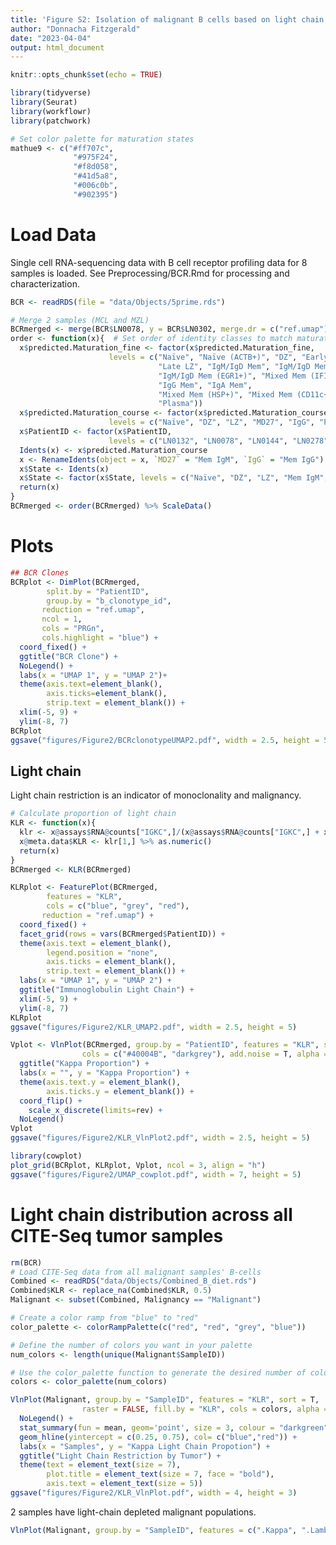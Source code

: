 ```yaml
---
title: 'Figure S2: Isolation of malignant B cells based on light chain restriction, related to Figure 2'
author: "Donnacha Fitzgerald"
date: "2023-04-04"
output: html_document
---
```


```r
knitr::opts_chunk$set(echo = TRUE)
```

```r
library(tidyverse)
library(Seurat)
library(workflowr)
library(patchwork)
```

```r
# Set color palette for maturation states
mathue9 <- c("#ff707c",
              "#975F24",
              "#f8d058",
              "#41d5a8",
              "#006c0b",
              "#902395")
```


# Load Data

Single cell RNA-sequencing data with B cell receptor profiling data for 8 samples is loaded. See Preprocessing/BCR.Rmd for processing and characterization.

```r
BCR <- readRDS(file = "data/Objects/5prime.rds")
```

```r
# Merge 2 samples (MCL and MZL)
BCRmerged <- merge(BCR$LN0078, y = BCR$LN0302, merge.dr = c("ref.umap"))
order <- function(x){  # Set order of identity classes to match maturation process
  x$predicted.Maturation_fine <- factor(x$predicted.Maturation_fine, 
                      levels = c("Naïve", "Naïve (ACTB+)", "DZ", "Early LZ", 
                                 "Late LZ", "IgM/IgD Mem", "IgM/IgD Mem (CD25+)", 
                                 "IgM/IgD Mem (EGR1+)", "Mixed Mem (IFI)", 
                                 "IgG Mem", "IgA Mem",
                                 "Mixed Mem (HSP+)", "Mixed Mem (CD11c+)",
                                 "Plasma"))
  x$predicted.Maturation_course <- factor(x$predicted.Maturation_course, 
                      levels = c("Naïve", "DZ", "LZ", "MD27", "IgG", "Plasma"))
  x$PatientID <- factor(x$PatientID, 
                      levels = c("LN0132", "LN0078", "LN0144", "LN0278", "LN0178", "LN0193", "LN0217", "LN0302"))
  Idents(x) <- x$predicted.Maturation_course
  x <- RenameIdents(object = x, `MD27` = "Mem IgM", `IgG` = "Mem IgG")
  x$State <- Idents(x)
  x$State <- factor(x$State, levels = c("Naïve", "DZ", "LZ", "Mem IgM", "Mem IgG", "Plasma"))
  return(x)
}
BCRmerged <- order(BCRmerged) %>% ScaleData()
```
# Plots
```r
## BCR Clones
BCRplot <- DimPlot(BCRmerged, 
        split.by = "PatientID",  
        group.by = "b_clonotype_id",
       reduction = "ref.umap",
       ncol = 1,
       cols = "PRGn",
       cols.highlight = "blue") +
  coord_fixed() +
  ggtitle("BCR Clone") +
  NoLegend() +
  labs(x = "UMAP 1", y = "UMAP 2")+
  theme(axis.text=element_blank(),
        axis.ticks=element_blank(),
        strip.text = element_blank()) +
  xlim(-5, 9) +
  ylim(-8, 7)
BCRplot
ggsave("figures/Figure2/BCRclonotypeUMAP2.pdf", width = 2.5, height = 5)
```

## Light chain

Light chain restriction is an indicator of monoclonality and malignancy.
```r
# Calculate proportion of light chain
KLR <- function(x){
  klr <- x@assays$RNA@counts["IGKC",]/(x@assays$RNA@counts["IGKC",] + x@assays$RNA@counts["IGLC1",] + x@assays$RNA@counts["IGLC2",] + x@assays$RNA@counts["IGLC3",] + x@assays$RNA@counts["IGLC5",] + x@assays$RNA@counts["IGLC6",] + x@assays$RNA@counts["IGLC7",]) %>% t()
  x@meta.data$KLR <- klr[1,] %>% as.numeric()
  return(x)
}
BCRmerged <- KLR(BCRmerged)
```

```r
KLRplot <- FeaturePlot(BCRmerged, 
        features = "KLR",
        cols = c("blue", "grey", "red"),
       reduction = "ref.umap") +
  coord_fixed() +
  facet_grid(rows = vars(BCRmerged$PatientID)) + 
  theme(axis.text = element_blank(),
        legend.position = "none",
        axis.ticks = element_blank(),
        strip.text = element_blank()) +
  labs(x = "UMAP 1", y = "UMAP 2") +
  ggtitle("Immunoglobulin Light Chain") +
  xlim(-5, 9) +
  ylim(-8, 7)
KLRplot
ggsave("figures/Figure2/KLR_UMAP2.pdf", width = 2.5, height = 5)
```

```r
Vplot <- VlnPlot(BCRmerged, group.by = "PatientID", features = "KLR", split.plot = TRUE, split.by = "Malignancy",
                cols = c("#40004B", "darkgrey"), add.noise = T, alpha = 0) +
  ggtitle("Kappa Proportion") +
  labs(x = "", y = "Kappa Proportion") +
  theme(axis.text.y = element_blank(),
        axis.ticks.y = element_blank()) +
  coord_flip() +
    scale_x_discrete(limits=rev) +
  NoLegend()
Vplot
ggsave("figures/Figure2/KLR_VlnPlot2.pdf", width = 2.5, height = 5)
```

```r
library(cowplot)
plot_grid(BCRplot, KLRplot, Vplot, ncol = 3, align = "h")
ggsave("figures/Figure2/UMAP_cowplot.pdf", width = 7, height = 5)
```

# Light chain distribution across all CITE-Seq tumor samples
```r
rm(BCR)
# Load CITE-Seq data from all malignant samples' B-cells
Combined <- readRDS("data/Objects/Combined_B_diet.rds")
Combined$KLR <- replace_na(Combined$KLR, 0.5)
Malignant <- subset(Combined, Malignancy == "Malignant")
```

```r
# Create a color ramp from "blue" to "red"
color_palette <- colorRampPalette(c("red", "red", "grey", "blue"))

# Define the number of colors you want in your palette
num_colors <- length(unique(Malignant$SampleID))

# Use the color_palette function to generate the desired number of colors
colors <- color_palette(num_colors)
```

```r
VlnPlot(Malignant, group.by = "SampleID", features = "KLR", sort = T,
                raster = FALSE, fill.by = "KLR", cols = colors, alpha = 0) +
  NoLegend() +
  stat_summary(fun = mean, geom='point', size = 3, colour = "darkgreen", shape = 95)+
  geom_hline(yintercept = c(0.25, 0.75), col= c("blue","red")) +
  labs(x = "Samples", y = "Kappa Light Chain Propotion") +
  ggtitle("Light Chain Restriction by Tumor") +
  theme(text = element_text(size = 7),
        plot.title = element_text(size = 7, face = "bold"),
        axis.text = element_text(size = 5))
ggsave("figures/Figure2/KLR_VlnPlot.pdf", width = 4, height = 3)
```

2 samples have light-chain depleted malignant populations.

```r
VlnPlot(Malignant, group.by = "SampleID", features = c(".Kappa", ".Lambda"), raster= F, slot = "counts", log = T)
```